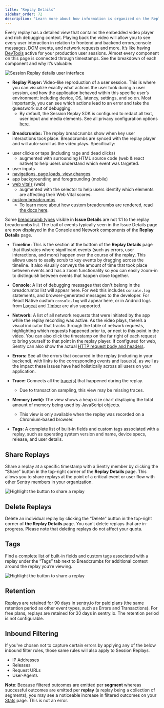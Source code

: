 ```yaml
---
title: "Replay Details"
sidebar_order: 72
description: "Learn more about how information is organized on the Replay Details page and how to share and delete replays."
---
```


<Include name="session-replay-web-report-bug.mdx" />

Every replay has a detailed view that contains the embedded video player and rich debugging context. Playing back the video will allow you to see every user interaction in relation to frontend and backend errors,console messages, DOM events, and network requests and more. It’s like having [DevTools](https://developer.chrome.com/docs/devtools/overview/) active for your production user sessions. Almost every component on this page is connected through timestamps. See the breakdown of each component and why it’s valuable:

![Session Replay details user interface](./img/replay-details.png)

- **Replay Player:** Video-like reproduction of a user session. This is where you can visualize exactly what actions the user took during a user session, and how the application behaved within this specific user’s environment: including device, OS, latency, settings, and so on. Most importantly, you can see which actions lead to an error and take the guesswork out of debugging.
  - By default, the Session Replay SDK is configured to redact all text, user input and media elements. See all privacy configuration options [here](/platforms/javascript/session-replay/privacy/).

* **Breadcrumbs:** The replay breadcrumbs show when key user interactions took place. Breadcrumbs are synced with the replay player and will auto-scroll as the video plays. 
Specifically:
- user clicks or taps (including rage and dead clicks)
  - augmented with surrounding HTML source code (web & react native) to help users understand which event was targeted.
- user inputs
- [navigations, page loads, view changes](/product/insights/overview/transaction-summary/#what-is-a-transaction)
- app backgrounding and foregrounding (mobile)
- [web vitals](/product/insights/web-vitals/) (web) 
  - augmented with the selector to help users identify which elements are affecting their Web Vital scores.
- [custom breadcrumbs](/product/sentry-basics/integrate-backend/configuration-options/#breadcrumbs)
  - To learn more about how custom breadcrumbs are rendered, [read the docs here](/platforms/javascript/session-replay/configuration/#custom-breadcrumbs).

Some [breadcrumb types](/product/issues/issue-details/breadcrumbs/) visible in **Issue Details** are not 1:1 to the replay breadcrumbs list. The trail of events typically seen in the Issue Details page are now displayed in the Console and Network components of the **Replay Details** page.  

- **Timeline:** This is the section at the bottom of the **Replay Details** page that illustrates where significant events (such as errors, user interactions, and more) happen over the course of the replay. This allows users to easily scrub to key events by dragging across the timeline. It also visually conveys the amount of time that took place between events and has a zoom functionality so you can easily zoom-in to distinguish between events that happen close together.

* **Console:** A list of debugging messages that don't belong in the breadcrumbs list will appear here. For web this includes `console.log` statements, and browser-generated messages to the developer. For React Native custom `console.log` will appear here, or in Android logs from [Logcat](https://docs.sentry.io/platforms/android/integrations/logcat/) and [Timber](https://docs.sentry.io/platforms/android/integrations/timber/) are also supported.

- **Network:** A list of all network requests that were initiated by the app while the replay recording was active. As the video plays, there’s a visual indicator that tracks through the table of network requests, highlighting which requests happened prior to, or next to this point in the video. You can also click the timestamp on the far right of each request to bring yourself to that point in the replay player. If configured for web, Sentry can also show the actual [HTTP request body and headers](/platforms/javascript/session-replay/configuration/#network-details).

- **Errors:** See all the errors that occurred in the replay (including in your backend), with links to the corresponding events and [issue(s)](/product/issues/issue-details/error-issues/), as well as the impact these issues have had holistically across all users on your application.

- **Trace:** Connects all the [trace(s)](/product/sentry-basics/tracing/distributed-tracing/#traces-transactions-and-spans) that happened during the replay.
  - Due to transaction sampling, this view may be missing traces.

- **Memory (web):** The view shows a heap size chart displaying the total amount of memory being used by JavaScript objects.
  - This view is only available when the replay was recorded on a Chromium-based browser.

- **Tags:** A complete list of built-in fields and custom tags associated with a replay, such as operating system version and name, device specs, release, and user details.


## Share Replays

Share a replay at a specific timestamp with a Sentry member by clicking the “Share” button in the top-right corner of the **Replay Details** page. This allows you to share replays at the point of a critical event or user flow with other Sentry members in your organization.

![Highlight the button to share a replay](./img/replay-details-share.png)

## Delete Replays

Delete an individual replay by clicking the “Delete” button in the top-right corner of **the Replay Details** page. You can’t delete replays that are in-progress. Please note that deleting replays do not affect your quota.

## Tags

Find a complete list of built-in fields and custom tags associated with a replay under the “Tags” tab next to Breadcrumbs for additional context around the replay you’re viewing.

![Highlight the button to share a replay](./img/replay-details-tags.png)

## Retention

Replays are retained for 90 days in sentry.io for paid plans (the same retention period as other event types, such as Errors and Transactions). For free plans, replays are retained for 30 days in sentry.io. The retention period is not configurable.

## Inbound Filtering

If you've chosen not to capture certain errors by applying any of the below inbound filter rules, those same rules will also apply to Session Replays.

- IP Addresses
- Releases
- Request URLs
- User-Agents

**Note**: Because filtered outcomes are emitted per **segment** whereas successful outcomes are emitted per **replay**  (a replay being a collection of segments), you may see a noticeable increase in filtered outcomes on your [Stats](https://sentry.io/orgredirect/organizations/:orgslug/stats) page. This is not an error.
